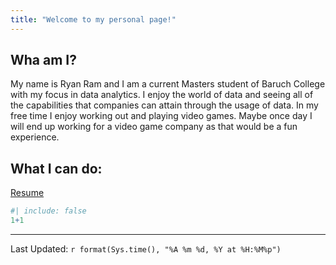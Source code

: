 ```yaml
---
title: "Welcome to my personal page!"
---
```


## Wha am I? ##
My name is Ryan Ram and I am a current Masters student of Baruch College with my focus in data analytics. I enjoy the world of data and seeing all of the capabilities that companies can attain through the usage of data. In my free time I enjoy working out and playing video games. Maybe once day I will end up working for a video game company as that would be a fun experience. 

## What I can do: ##
[Resume](https://github.com/Wanderloost/STA9750-2025-FALL/blob/main/Ryan-Ram-Resume.pdf)

```r
#| include: false
1+1
```
--------------
Last Updated: `r format(Sys.time(), "%A %m %d, %Y at %H:%M%p")`
